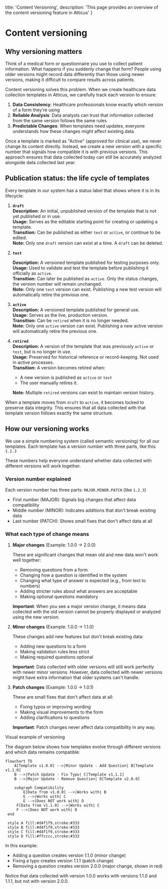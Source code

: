   title: 'Content Versioning',
  description: 'This page provides an overview of the content versioning feature in Atticus'
}

# Content versioning

## Why versioning matters

Think of a medical form or questionnaire you use to collect patient information. What happens if you suddenly change that form? People using older versions might record data differently than those using newer versions, making it difficult to compare results across patients.

Content versioning solves this problem. When we create healthcare data collection templates in Atticus, we carefully track each version to ensure:

1. **Data Consistency**: Healthcare professionals know exactly which version of a form they're using
2. **Reliable Analysis**: Data analysts can trust that information collected from the same version follows the same rules
3. **Predictable Changes**: When templates need updates, everyone understands how these changes might affect existing data

Once a template is marked as "Active" (approved for clinical use), we never change its content directly. Instead, we create a new version with a specific number that signals how compatible it is with previous versions. This approach ensures that data collected today can still be accurately analyzed alongside data collected last year.

## Publication status: the life cycle of templates

Every template in our system has a status label that shows where it is in its lifecycle:

1. **`draft`**<br />
   **Description:** An initial, unpublished version of the template that is not yet published or in use.<br />
   **Usage:** Serves as the editable starting point for creating or updating a template.<br />
   **Transition:** Can be published as either `test` or `active`, or continue to be edited.<br />
   **Note:** Only one `draft` version can exist at a time. A `draft` can be deleted.

2. **`test`**<br />

   **Description:** A versioned template published for testing purposes only.<br />
   **Usage:** Used to validate and test the template before publishing it officially as `active`.<br />
   **Transition:** Can later be published as `active`. Only the status changes, the version number will remain unchanged.<br />
   **Note:** Only one `test` version can exist. Publishing a new test version will automatically retire the previous one.

3. **`active`**<br />
   **Description:** A versioned template published for general use.<br />
   **Usage:** Serves as the live, production version.<br />
   **Transition:** Can be `retired` when it is no longer needed. <br />
   **Note:** Only one `active` version can exist. Publishing a new active version will automatically retire the previous one.

4. **`retired`**<br />
   **Description:** A version of the template that was previously `active` or `test`, but is no longer in use.<br />
   **Usage:** Preserved for historical reference or record-keeping. Not used in active processes.<br />
   **Transition:** A version becomes retired when:

   - A new version is published as `active` or `test`
   - The user manually retires it.

   **Note:** Multiple `retired` versions can exist to maintain version history.

When a template moves from `draft` to `active`, it becomes locked to preserve data integrity. This ensures that all data collected with that template version follows exactly the same structure.

## How our versioning works

We use a simple numbering system (called semantic versioning) for all our templates. Each template has a version number with three parts, like this: `1.2.3`

These numbers help everyone understand whether data collected with different versions will work together.

### Version number explained

Each version number has three parts: `MAJOR.MINOR.PATCH` (like `1.2.3`)

- First number (MAJOR): Signals big changes that affect data compatibility
- Middle number (MINOR): Indicates additions that don't break existing data
- Last number (PATCH): Shows small fixes that don't affect data at all

### What each type of change means

1. **Major changes** (Example: 1.0.0 → 2.0.0)

   These are significant changes that mean old and new data won't work well together:

   - Removing questions from a form
   - Changing how a question is identified in the system
   - Changing what type of answer is expected (e.g., from text to numbers)
   - Adding stricter rules about what answers are acceptable
   - Making optional questions mandatory

   **Important**: When you see a major version change, it means data collected with the old version cannot be properly displayed or analyzed using the new version.

2. **Minor changes** (Example: 1.0.0 → 1.1.0)

   These changes add new features but don't break existing data:

   - Adding new questions to a form
   - Making validation rules less strict
   - Making required questions optional

   **Important**: Data collected with older versions will still work perfectly with newer minor versions. However, data collected with newer versions might have extra information that older systems can't handle.

3. **Patch changes** (Example: 1.0.0 → 1.0.1)

   These are small fixes that don't affect data at all:

   - Fixing typos or improving wording
   - Making visual improvements to the form
   - Adding clarifications to questions

   **Important**: Patch changes never affect data compatibility in any way.

Visual example of versioning

The diagram below shows how templates evolve through different versions and which data remains compatible:

```mermaid
flowchart TD
    A[Template v1.0.0] -->|Minor Update - Add Question| B[Template v1.1.0]
    B -->|Patch Update - Fix Typo| C[Template v1.1.1]
    B -->|Major Update - Remove Question| D[Template v2.0.0]

    subgraph Compatibility
        E[Data from v1.0.0] -->|Works with| B
        E -->|Works with| C
        E -->|Does NOT work with| D
     F[Data from v1.1.0] -->|Works with| C
     F -->|Does NOT work with| D
 end

 style A fill:#d4f1f9,stroke:#333
 style B fill:#d4f1f9,stroke:#333
 style C fill:#d4f1f9,stroke:#333
 style D fill:#ffcccc,stroke:#333
```
In this example:
- Adding a question creates version 1.1.0 (minor change)
- Fixing a typo creates version 1.1.1 (patch change)
- Removing a question creates version 2.0.0 (major change, shown in red)

Notice that data collected with version 1.0.0 works with versions 1.1.0 and 1.1.1, but not with version 2.0.0.
